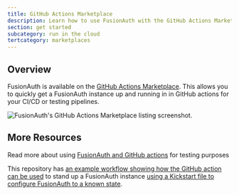 ```yaml
---
title: GitHub Actions Marketplace
description: Learn how to use FusionAuth with the GitHub Actions Marketplace.
section: get started
subcategory: run in the cloud
tertcategory: marketplaces
---
```


## Overview

FusionAuth is available on the [GitHub Actions Marketplace](https://github.com/marketplace/actions/fusionauth-action). This allows you to quickly get a FusionAuth instance up and running in in GitHub actions for your CI/CD or testing pipelines.

![FusionAuth's GitHub Actions Marketplace listing screenshot.](/img/docs/get-started/run-in-the-cloud/marketplaces/gha.png)

## More Resources

Read more about using [FusionAuth and GitHub actions](/docs/get-started/run-in-the-cloud/github-actions) for testing purposes

This repository has [an example workflow showing how the GitHub action can be used](https://github.com/FusionAuth/fusionauth-theme-history-updater/blob/main/.github/workflows/update-theme-history.yml#L69) to stand up a FusionAuth instance [using a Kickstart file to configure FusionAuth to a known state](/docs/get-started/download-and-install/development/kickstart).

